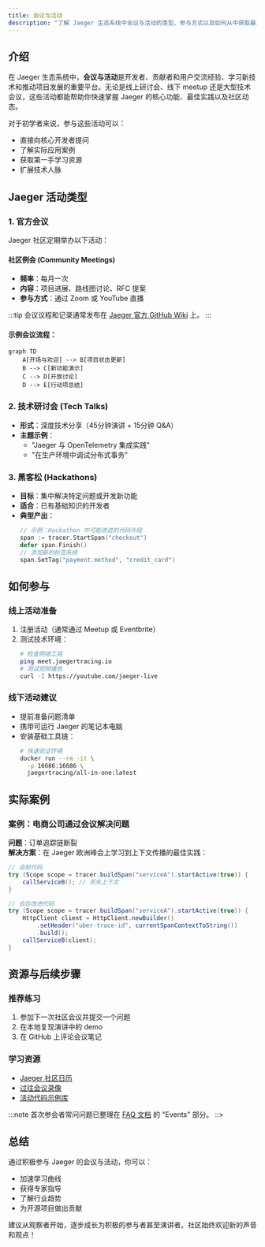 ```yaml
---
title: 会议与活动
description: "了解 Jaeger 生态系统中会议与活动的类型、参与方式以及如何从中获取最大价值。"
---
```


## 介绍

在 Jaeger 生态系统中，**会议与活动**是开发者、贡献者和用户交流经验、学习新技术和推动项目发展的重要平台。无论是线上研讨会、线下 meetup 还是大型技术会议，这些活动都能帮助你快速掌握 Jaeger 的核心功能、最佳实践以及社区动态。

对于初学者来说，参与这些活动可以：
- 直接向核心开发者提问
- 了解实际应用案例
- 获取第一手学习资源
- 扩展技术人脉

## Jaeger 活动类型

### 1. 官方会议
Jaeger 社区定期举办以下活动：

#### 社区例会 (Community Meetings)
- **频率**：每月一次
- **内容**：项目进展、路线图讨论、RFC 提案
- **参与方式**：通过 Zoom 或 YouTube 直播

:::tip
会议议程和记录通常发布在 [Jaeger 官方 GitHub Wiki](https://github.com/jaegertracing/jaeger/wiki) 上。
:::

#### 示例会议流程：
```mermaid
graph TD
    A[开场与欢迎] --> B[项目状态更新]
    B --> C[新功能演示]
    C --> D[开放讨论]
    D --> E[行动项总结]
```

### 2. 技术研讨会 (Tech Talks)
- **形式**：深度技术分享（45分钟演讲 + 15分钟 Q&A）
- **主题示例**：
  - "Jaeger 与 OpenTelemetry 集成实践"
  - "在生产环境中调试分布式事务"

### 3. 黑客松 (Hackathons)
- **目标**：集中解决特定问题或开发新功能
- **适合**：已有基础知识的开发者
- **典型产出**：
  ```go
  // 示例：Hackathon 中可能改进的代码片段
  span := tracer.StartSpan("checkout")
  defer span.Finish()
  // 添加新的标签系统
  span.SetTag("payment.method", "credit_card")
  ```

## 如何参与

### 线上活动准备
1. 注册活动（通常通过 Meetup 或 Eventbrite）
2. 测试技术环境：
   ```bash
   # 检查网络工具
   ping meet.jaegertracing.io
   # 测试视频播放
   curl -I https://youtube.com/jaeger-live
   ```

### 线下活动建议
- 提前准备问题清单
- 携带可运行 Jaeger 的笔记本电脑
- 安装基础工具链：
  ```bash
  # 快速验证环境
  docker run --rm -it \
    -p 16686:16686 \
    jaegertracing/all-in-one:latest
  ```

## 实际案例

### 案例：电商公司通过会议解决问题
**问题**：订单追踪链断裂<br />
**解决方案**：在 Jaeger 欧洲峰会上学习到上下文传播的最佳实践：

```java
// 会前代码
try (Scope scope = tracer.buildSpan("serviceA").startActive(true)) {
    callServiceB(); // 丢失上下文
}

// 会后改进代码
try (Scope scope = tracer.buildSpan("serviceA").startActive(true)) {
    HttpClient client = HttpClient.newBuilder()
        .setHeader("uber-trace-id", currentSpanContextToString())
        .build();
    callServiceB(client);
}
```

## 资源与后续步骤

### 推荐练习
1. 参加下一次社区会议并提交一个问题
2. 在本地复现演讲中的 demo
3. 在 GitHub 上评论会议笔记

### 学习资源
- [Jaeger 社区日历](https://calendar.google.com/jaeger)
- [过往会议录像](https://youtube.com/jaeger-playlist)
- [活动代码示例库](https://github.com/jaegertracing/demo-scripts)

:::note
首次参会者常问问题已整理在 [FAQ 文档](https://jaegertracing.io/docs/faq/) 的 "Events" 部分。
::>

## 总结

通过积极参与 Jaeger 的会议与活动，你可以：
- 加速学习曲线
- 获得专家指导
- 了解行业趋势
- 为开源项目做出贡献

建议从观察者开始，逐步成长为积极的参与者甚至演讲者。社区始终欢迎新的声音和观点！